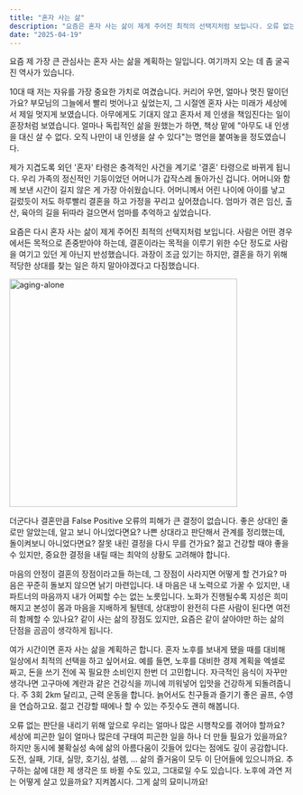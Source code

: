 ```yaml
---
title: "혼자 사는 삶"
description: "요즘은 혼자 사는 삶이 제게 주어진 최적의 선택지처럼 보입니다. 오류 없는 판단을 내리기 위해 우리는 얼마나 많은 시행착오를 겪어야 할까요?"
date: "2025-04-19"
---
```


요즘 제 가장 큰 관심사는 혼자 사는 삶을 계획하는 일입니다. 여기까지 오는 데 좀 굴곡진 역사가 있습니다. 

10대 때 저는 자유를 가장 중요한 가치로 여겼습니다. 커리어 우먼, 얼마나 멋진 말이던가요?
부모님의 그늘에서 빨리 벗어나고 싶었는지, 그 시절엔 혼자 사는 미래가 세상에서 제일 멋지게 보였습니다. 아무에게도 기대지 않고 혼자서 제 인생을 책임진다는 일이 훈장처럼 보였습니다. 
얼마나 독립적인 삶을 원했는가 하면, 책상 맡에 "아무도 내 인생을 대신 살 수 없다. 오직 나만이 내 인생을 살 수 있다"는 명언을 붙여놓을 정도였습니다.

제가 지겹도록 외던 '혼자' 타령은 충격적인 사건을 계기로 '결혼' 타령으로 바뀌게 됩니다. 우리 가족의 정신적인 기둥이었던 어머니가 갑작스레 돌아가신 겁니다. 
어머니와 함께 보낸 시간이 길지 않은 게 가장 아쉬웠습니다. 어머니께서 어린 나이에 아이를 낳고 길렀듯이 저도 하루빨리 결혼을 하고 가정을 꾸리고 싶어졌습니다.
엄마가 겪은 임신, 출산, 육아의 길을 뒤따라 걸으면서 엄마를 추억하고 싶었습니다.

요즘은 다시 혼자 사는 삶이 제게 주어진 최적의 선택지처럼 보입니다.
사람은 어떤 경우에서든 목적으로 존중받아야 하는데, 결혼이라는 목적을 이루기 위한 수단 정도로 사람을 여기고 있던 게 아닌지 반성했습니다. 
과장이 조금 있기는 하지만, 결혼을 하기 위해 적당한 상대를 찾는 일은 하지 말아야겠다고 다짐했습니다. 

<Image src="/aging-alone.jpg" width="404" height="404" alt="aging-alone" />

더군다나 결혼만큼 False Positive 오류의 피해가 큰 결정이 없습니다. 
좋은 상대인 줄로만 알았는데, 알고 보니 아니었다면요? 나쁜 상대라고 판단해서 관계를 정리했는데, 돌이켜보니 아니었다면요? 잘못 내린 결정을 다시 무를 건가요?
젊고 건강할 때야 좋을 수 있지만, 중요한 결정을 내릴 때는 최악의 상황도 고려해야 합니다. 

마음의 안정이 결혼의 장점이라고들 하는데, 그 장점이 사라지면 어떻게 할 건가요? 
마음은 꾸준히 돌보지 않으면 낡기 마련입니다. 내 마음은 내 노력으로 가꿀 수 있지만, 내 파트너의 마음까지 내가 어찌할 수는 없는 노릇입니다. 
노화가 진행될수록 지성은 희미해지고 본성이 몸과 마음을 지배하게 될텐데, 상대방이 완전히 다른 사람이 된다면 여전히 함께할 수 있나요?
같이 사는 삶의 장점도 있지만, 요즘은 같이 살아야만 하는 삶의 단점을 곰곰이 생각하게 됩니다.

여가 시간이면 혼자 사는 삶을 계획하곤 합니다. 혼자 노후를 보내게 됐을 때를 대비해 일상에서 최적의 선택을 하고 싶어서요. 
예를 들면, 노후를 대비한 경제 계획을 엑셀로 짜고, 돈을 쓰기 전에 꼭 필요한 소비인지 한번 더 고민합니다. 
자극적인 음식이 자꾸만 생각나면 고구마에 계란과 같은 건강식을 끼니에 끼워넣어 입맛을 건강하게 되돌려줍니다. 
주 3회 2km 달리고, 근력 운동을 합니다. 늙어서도 친구들과 즐기기 좋은 골프, 수영을 연습하고요. 젊고 건강할 때에나 할 수 있는 주짓수도 괜히 해봅니다. 

오류 없는 판단을 내리기 위해 앞으로 우리는 얼마나 많은 시행착오를 겪어야 할까요? 세상에 피곤한 일이 얼마나 많은데 구태여 피곤한 일을 하나 더 만들 필요가 있을까요?
하지만 동시에 불확실성 속에 삶의 아름다움이 깃들어 있다는 점에도 깊이 공감합니다. 도전, 실패, 기대, 실망, 호기심, 설렘, ... 삶의 즐거움이 모두 이 단어들에 있으니까요. 
추구하는 삶에 대한 제 생각은 또 바뀔 수도 있고, 그대로일 수도 있습니다. 노후에 과연 저는 어떻게 살고 있을까요? 지켜봅시다. 그게 삶의 묘미니까요!